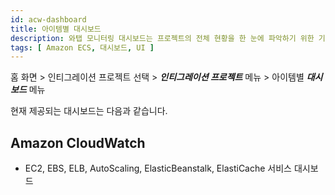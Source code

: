 ```yaml
---
id: acw-dashboard
title: 아이템별 대시보드
description: 와탭 모니터링 대시보드는 프로젝트의 전체 현황을 한 눈에 파악하기 위한 기능을 제공합니다.
tags: [ Amazon ECS, 대시보드, UI ]
---
```


홈 화면 > 인티그레이션 프로젝트 선택 > ***인티그레이션 프로젝트*** 메뉴 > 아이템별 ***대시보드*** 메뉴

현재 제공되는 대시보드는 다음과 같습니다.

## Amazon CloudWatch

* EC2, EBS, ELB, AutoScaling, ElasticBeanstalk, ElastiCache 서비스 대시보드